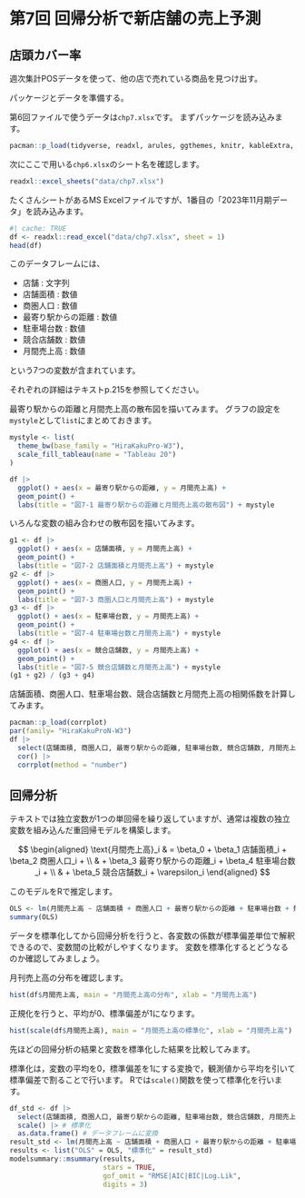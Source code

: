 
# 第7回 回帰分析で新店舗の売上予測

## 店頭カバー率

週次集計POSデータを使って、他の店で売れている商品を見つけ出す。

パッケージとデータを準備する。

第6回ファイルで使うデータは`chp7.xlsx`です。
まずパッケージを読み込みます。

```r
pacman::p_load(tidyverse, readxl, arules, ggthemes, knitr, kableExtra, gt, gtExtras, patchwork)
```

次にここで用いる`chp6.xlsx`のシート名を確認します。

```r
readxl::excel_sheets("data/chp7.xlsx")
```

たくさんシートがあるMS Excelファイルですが、1番目の「2023年11月期データ」を読み込みます。


```r
#| cache: TRUE
df <- readxl::read_excel("data/chp7.xlsx", sheet = 1)
head(df)
```

このデータフレームには、

- 店舗 : 文字列
- 店舗面積 : 数値
- 商圏人口 : 数値
- 最寄り駅からの距離 : 数値
- 駐車場台数 : 数値
- 競合店舗数 : 数値
- 月間売上高 : 数値

という7つの変数が含まれています。

:::{.aside}
それぞれの詳細はテキストp.215を参照してください。
:::


最寄り駅からの距離と月間売上高の散布図を描いてみます。
グラフの設定を`mystyle`として`list`にまとめておきます。
```r
mystyle <- list(
  theme_bw(base_family = "HiraKakuPro-W3"),
  scale_fill_tableau(name = "Tableau 20")
)
```

```r
df |>
  ggplot() + aes(x = 最寄り駅からの距離, y = 月間売上高) +
  geom_point() +
  labs(title = "図7-1 最寄り駅からの距離と月間売上高の散布図") + mystyle
```

いろんな変数の組み合わせの散布図を描いてみます。

```r
g1 <- df |>
  ggplot() + aes(x = 店舗面積, y = 月間売上高) +
  geom_point() +
  labs(title = "図7-2 店舗面積と月間売上高") + mystyle
g2 <- df |>
  ggplot() + aes(x = 商圏人口, y = 月間売上高) +
  geom_point() +
  labs(title = "図7-3 商圏人口と月間売上高") + mystyle
g3 <- df |>
  ggplot() + aes(x = 駐車場台数, y = 月間売上高) +
  geom_point() +
  labs(title = "図7-4 駐車場台数と月間売上高") + mystyle
g4 <- df |>
  ggplot() + aes(x = 競合店舗数, y = 月間売上高) +
  geom_point() +
  labs(title = "図7-5 競合店舗数と月間売上高") + mystyle
(g1 + g2) / (g3 + g4)
```

店舗面積、商圏人口、駐車場台数、競合店舗数と月間売上高の相関係数を計算してみます。

```r
pacman::p_load(corrplot)
par(family= "HiraKakuProN-W3")
df |>
  select(店舗面積, 商圏人口, 最寄り駅からの距離, 駐車場台数, 競合店舗数, 月間売上高) |>
  cor() |>
  corrplot(method = "number")
```


## 回帰分析

テキストでは独立変数が1つの単回帰を繰り返していますが、通常は複数の独立変数を組み込んだ重回帰モデルを構築します。

$$
\begin{aligned}
\text{月間売上高}_i & = \beta_0 + \beta_1  店舗面積_i + \beta_2 商圏人口_i + \\
                   & + \beta_3 最寄り駅からの距離_i + \beta_4 駐車場台数_i + \\
                   & + \beta_5 競合店舗数_i + \varepsilon_i
\end{aligned}
$$

このモデルをRで推定します。


```r
OLS <- lm(月間売上高 ~ 店舗面積 + 商圏人口 + 最寄り駅からの距離 + 駐車場台数 + 競合店舗数, data = df)
summary(OLS)
```

データを標準化してから回帰分析を行うと、各変数の係数が標準偏差単位で解釈できるので、変数間の比較がしやすくなります。
変数を標準化するとどうなるのか確認してみましょう。

月刊売上高の分布を確認します。

```r
hist(df$月間売上高, main = "月間売上高の分布", xlab = "月間売上高")
```

正規化を行うと、平均が0、標準偏差が1になります。

```r
hist(scale(df$月間売上高), main = "月間売上高の標準化", xlab = "月間売上高")
```

先ほどの回帰分析の結果と変数を標準化した結果を比較してみます。

:::{.aside}
標準化は，変数の平均を0，標準偏差を1にする変換で，観測値から平均を引いて標準偏差で割ることで行います。
Rでは`scale()`関数を使って標準化を行います。
:::

```r
df_std <- df |>
  select(店舗面積, 商圏人口, 最寄り駅からの距離, 駐車場台数, 競合店舗数, 月間売上高) |>
  scale() |> # 標準化
  as.data.frame() # データフレームに変換
result_std <- lm(月間売上高 ~ 店舗面積 + 商圏人口 + 最寄り駅からの距離 + 駐車場台数 + 競合店舗数, data = df_std)
results <- list("OLS" = OLS, "標準化" = result_std)
modelsummary::msummary(results,
                       stars = TRUE,
                       gof_omit = "RMSE|AIC|BIC|Log.Lik",
                       digits = 3)
```

